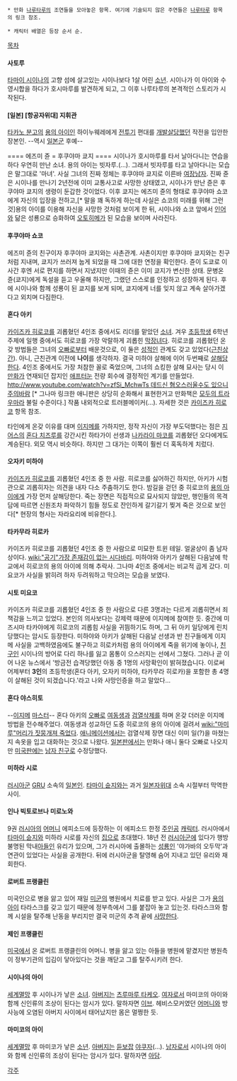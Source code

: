  * 만화 [[나루타루]]의 조연들을 모아놓은 항목. 여기에 기술되지 않은 주연들은 [[나루타루]] 항목의 링크 참조.

 * 캐릭터 배열은 등장 순서 순.

[[목차]]

==== 사토루 ====
[[타마이 시이나]]의 고향 섬에 살고있는 시이나보다 1살 어린 [[소년]]. 시이나가 이 아이와 수영시합을 하다가 호시마루를 발견하게 되고, 그 이후 나루타루의 본격적인 스토리가 시작된다.



==== [일본] [항공자위대] 지휘관 ====
[[타카노 분고]]의 [[용의 아이]]인 하이누웨레에게 [[전투기]] 편대를 [[개발살]]당했던 작전을 입안한 장본인. --역시 [[일본군]] 후예--

==== 에즈미 쥰 = 후쿠야마 쿄지 ====
시이나가 호시마루를 타서 날아다니는 연습을 하다 우연히 만난 소녀. 용의 아이는 빗자루.(…). 그래서 빗자루를 타고 날아다니는 모습은 말그대로 '마녀'. 사실 그녀의 진짜 정체는 후쿠야마 쿄지로 이른바 [[여장남자]]. 진짜 쥰은 시이나를 만나기 2년전에 이미 교통사고로 사망한 상태였고, 시이나가 만난 쥰은 후쿠야마 쿄지의 생령이 둔갑한 것이었다. 이후 쿄지는 에즈미 쥰의 형태로 후쿠야마 쇼코에게 자신의 입장을 전하고,[* 말을 꽤 독하게 하는데 사실은 쇼코의 미래를 위해 그런 것]용의 아이를 이용해 자신을 사망한 것처럼 보이게 한 뒤, 시이나와 쇼코 앞에서 [[인어]]와 닮은 성룡으로 승화하여 [[오토히메]]가 된 모습을 보이며 사라진다.

==== 후쿠야마 쇼코 ====
에즈미 쥰의 친구이자 후쿠야마 쿄지와는 사촌관계. 사촌이지만 후쿠야마 쿄지와는 친구처럼 지내며, 쿄지가 쓰러져 눕게 되었을 때 그에 대한 연정을 확인한다. 쥰이 도쿄로 이사간 후엔 서로 편지를 하면서 지냈지만 이때의 쥰은 이미 쿄지가 변신한 상태. 문병온 쥰(쿄지)에게 독설을 듣고 우울해 하지만, 그랬던 스스로를 인정하고 성장하게 된다. 후에 시이나와 함께 성룡이 된 쿄지를 보게 되며, 쿄지에게 너를 잊지 않고 계속 살아가겠다고 외치며 다짐한다.

==== 혼다 아키 ====
[[카이즈카 히로코]]를 괴롭혔던 4인조 중에서도 리더를 맡았던 [[소녀]]. 겨우 [[초등학생]] 6학년 주제에 일행 중에서도 히로코를 가장 악랄하게 괴롭힌 [[막장]]녀다. 히로코를 괴롭혔던 온갖 방법들은 그녀의 [[오빠]]로부터 배운것으로, 이 둘은 [[성]]적인 관계도 갖고 있었다([[근친상간]]). 아니, 근친관계 이전에 '''나이'''를 생각하자.
결국 미하야 살해에 이어 두번째로 [[살해]]당한다. 4인조 중에서도 가장 처참한 꼴로 죽었으며, 그녀의 쇼킹한 살해 묘사는 당시 이 [[만화]]가 연재되던 잡지인 [[애프터눈]] 전량 회수에 결정적인 계기를 만들었다. [[http://www.youtube.com/watch?v=zfSi_MchwTs 데드신 혐오스러울수도 있으니 주의바람]] [* 그나마 링크한 애니판은 상당히 순화해서 표현한거고 만화책은 [[모두의 트라우마]]라 불릴 수준이다.] 작품 내외적으로 트러블메이커(…). 자세한 것은 [[카이즈카 히로코]] 항목 참조.

타인에게 온갖 이유를 대며 [[이지메]]를 가하지만, 정작 자신이 가장 부도덕했다는 점은 [[지어스]]의 [[혼다 치즈루]]를 강간시킨 하타가이 선생과 [[나카라이 마코]]를 괴롭혔던 오다에게도 계승된다. 외모 역시 비슷하다. 하지만 그 대가는 이쪽이 훨씬 더 혹독하게 치렀다.

==== 오자키 미하야 ====
[[카이즈카 히로코]]를 괴롭혔던 4인조 중 한 사람. 히로코를 싫어하긴 하지만, 아키가 시험관으로 괴롭히자는 의견을 내자 다소 주춤하기도 한다. 밤길을 걷던 중 히로코의 [[용의 아이]]에게 가장 먼저 살해당한다. 죽는 장면은 직접적으로 묘사되지 않았만, 행인들의 목격담에 따르면 신원조차 파악하기 힘들 정도로 잔인하게 갈기갈기 찢겨 죽은 것으로 보인다[* 현장의 형사는 자라요리에 비유한다.].

==== 타카무라 히로카 ====
카이즈카 히로코를 괴롭혔던 4인조 중 한 사람으로 미묘한 트윈 테일. 얼굴상이 좀 남자상이다. [[wiki:"공기"가장 존재감이 없는 시다바리]]. 미하야와 아키가 살해된 다음날에 학교에서 히로코의 용의 아이에 의해 추락사. 그나마 4인조 중에서는 비교적 곱게 갔다. 미요코가 사실을 밝히려 하자 두려워하고 막으려는 모습을 보였다.

==== 시토 미요코 ====
카이즈카 히로코를 괴롭혔던 4인조 중 한 사람으로 다른 3명과는 다르게 괴롭히면서 죄책감을 느끼고 있었다. 본인의 의사보다는 강제력 때문에 이지메에 참여한 듯. 중간에 미즈시마 타카야에게 히로코의 괴롭힘 사실을 귀띔하기도 하며, 그 뒤 아키 일당에게 린치당했다는 암시도 등장한다. 미하야와 아키가 살해된 다음날 선생과 반 친구들에게 이지메 사실을 고백하였음에도 불구하고 히로카처럼 용의 아이에게 죽을 위기에 놓이나, [[친구]]인 시이나의 방어로 다리 하나를 잃고 몸통이 으스러지는 선에서 그쳤다. 그러나 곧 이어 나온 뉴스에서 '방금전 습격당했던 아동 중 1명의 사망확인이 밝혀졌습니다. 이로써 어제부터 '''3인'''의 초등학생(혼다 아키, 오자키 미하야, 타카무라 히로카)을 포함한 총 4명이 살해된 것이 되겠습니다.'라고 나와 사망인증을 하고 말았다...  

==== 혼다 야스히토 ====
--[[이지메]] [[마스터]]-- 혼다 아키의 [[오빠]]로 [[여동생]]과 [[섹스|검열삭제]]를 하며 온갖 더러운 이지메 방법을 전수해주었다. 여동생과 성교하던 도중 히로코의 용의 아이에 걸려서 [[wiki:"마미루"머리가 짓뭉개져 죽었다]]. [[애니메이션]]에서는 검열삭제 장면 대신 이미 일(?)을 마쳤는지 속옷을 입고 대화하는 것으로 나왔다. [[일본]]판에서는 만화나 애니 둘다 오빠로 나오지만 [[미국]]판에는 [[남자 친구]]로 수정당했다.

==== 미하라 시로 ====
[[러시아군]] [[GRU]] 소속의 [[일본인]]. [[타마이 슌지]]와는 과거 [[일본]][[자위대]] 소속 시절부터 막역한 사이.

==== 인나 빅토로브나 미로노와 ====
9권 [[러시아]]의 [[어머니]] 에피소드에 등장하는 이 에피소드 한정 [[주인공]] [[캐릭터]]. 러시아에서 [[타마이 슌지]]와 미하라 시로를 자신의 [[집]]으로 초대했다. 18년 전 [[러시아군]]에 있다가 행방불명된 막내[[아들]]인 유리가 있으며, 그가 러시아에 출몰하는 [[성룡]]인 '야가바의 오두막'과 연관이 있었다는 사실을 공개한다. 뒤에 러시아군을 탈영해 숨어 지내고 있던 유리와 재회한다.

==== 로버트 프랭클린 ====
미국인으로 병을 앓고 있어 재일 [[미군]]의 병원에서 치료를 받고 있다. 사실은 그가 [[용의 아이]] 타라스크를 갖고 있기 때문에 정부측에서 그를 붙잡아 놓고 있는것. 타라스크와 함께 시설을 탈주해 난동을 부리지만 결국 미군의 추격 끝에 [[사망]]한다.

==== 제인 프랭클린 ====
[[미국]]에서 온 로버트 프랭클린의 어머니. 병을 앓고 있는 아들을 병원에 맡겼지만 병원측이 정부기관의 입김이 닿아있다는 것을 깨닫고 그를 탈주시키려 한다.

==== 시이나의 아이 ====
[[세계멸망]] 후 시이나가 낳은 [[소녀]]. [[아버지]]는 [[츠루마루 타케오]]. [[여자]]로서 마미코의 아이와 함께 신인류의 조상이 된다는 암시가 있다. 말하자면 [[이브]]. 헤비스모커였던 [[어머니]]와 방사능에 오염된 아버지 사이에서 태어났지만 몸은 멀쩡한 듯.

==== 마미코의 아이 ====
[[세계멸망]] 후 마미코가 낳은 [[소년]]. [[아버지]]는 [[듣보잡]] [[야쿠자]](…). [[남자]]로서 시이나의 아이와 함께 신인류의 조상이 된다는 암시가 있다. 말하자면 [[아담]].



[[각주]]

